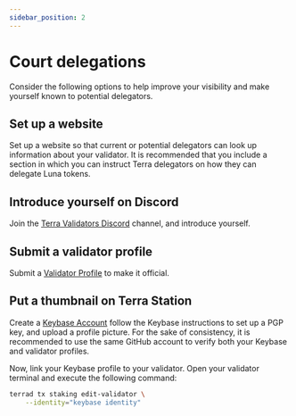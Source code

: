 ```yaml
---
sidebar_position: 2
---
```


# Court delegations

Consider the following options to help improve your visibility and make yourself known to potential delegators.

## Set up a website

Set up a website so that current or potential delegators can look up information about your validator. It is recommended that you include a section in which you can instruct Terra delegators on how they can delegate Luna tokens.

## Introduce yourself on Discord

Join the [Terra Validators Discord](https://terra.sc/validatordiscord) channel, and introduce yourself.

## Submit a validator profile

Submit a [Validator Profile](https://github.com/terra-money/validator-profiles) to make it official.

## Put a thumbnail on Terra Station

Create a [Keybase Account](https://keybase.io/) follow the Keybase instructions to set up a PGP key, and upload a profile picture.
For the sake of consistency, it is recommended to use the same GitHub account to verify both your Keybase and validator profiles.

Now, link your Keybase profile to your validator. Open your validator terminal and execute the following command:

```bash
terrad tx staking edit-validator \
    --identity="keybase identity"
```
